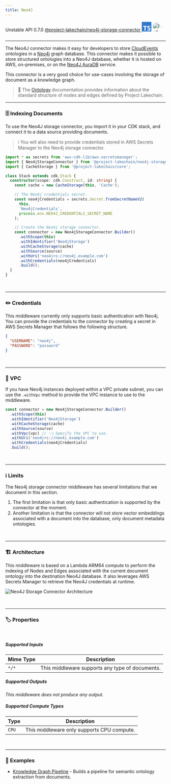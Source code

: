 ```yaml
---
title: Neo4J
---
```



<span title="Label: Pro" data-view-component="true" class="Label Label--api text-uppercase">
  Unstable API
</span>
<span title="Label: Pro" data-view-component="true" class="Label Label--version text-uppercase">
  0.7.0
</span>
<span title="Label: Pro" data-view-component="true" class="Label Label--package">
  <a target="_blank" href="https://www.npmjs.com/package/@project-lakechain/neo4j-storage-connector">
    @project-lakechain/neo4j-storage-connector
  </a>
</span>
<span class="language-icon">
  <svg role="img" viewBox="0 0 24 24" width="30" xmlns="http://www.w3.org/2000/svg" style="fill: #3178C6;"><title>TypeScript</title><path d="M1.125 0C.502 0 0 .502 0 1.125v21.75C0 23.498.502 24 1.125 24h21.75c.623 0 1.125-.502 1.125-1.125V1.125C24 .502 23.498 0 22.875 0zm17.363 9.75c.612 0 1.154.037 1.627.111a6.38 6.38 0 0 1 1.306.34v2.458a3.95 3.95 0 0 0-.643-.361 5.093 5.093 0 0 0-.717-.26 5.453 5.453 0 0 0-1.426-.2c-.3 0-.573.028-.819.086a2.1 2.1 0 0 0-.623.242c-.17.104-.3.229-.393.374a.888.888 0 0 0-.14.49c0 .196.053.373.156.529.104.156.252.304.443.444s.423.276.696.41c.273.135.582.274.926.416.47.197.892.407 1.266.628.374.222.695.473.963.753.268.279.472.598.614.957.142.359.214.776.214 1.253 0 .657-.125 1.21-.373 1.656a3.033 3.033 0 0 1-1.012 1.085 4.38 4.38 0 0 1-1.487.596c-.566.12-1.163.18-1.79.18a9.916 9.916 0 0 1-1.84-.164 5.544 5.544 0 0 1-1.512-.493v-2.63a5.033 5.033 0 0 0 3.237 1.2c.333 0 .624-.03.872-.09.249-.06.456-.144.623-.25.166-.108.29-.234.373-.38a1.023 1.023 0 0 0-.074-1.089 2.12 2.12 0 0 0-.537-.5 5.597 5.597 0 0 0-.807-.444 27.72 27.72 0 0 0-1.007-.436c-.918-.383-1.602-.852-2.053-1.405-.45-.553-.676-1.222-.676-2.005 0-.614.123-1.141.369-1.582.246-.441.58-.804 1.004-1.089a4.494 4.494 0 0 1 1.47-.629 7.536 7.536 0 0 1 1.77-.201zm-15.113.188h9.563v2.166H9.506v9.646H6.789v-9.646H3.375z"/></svg>
</span>
<span class="language-icon" style="margin-right: 10px">
  <a target="_blank" href="https://neo4j.com/">
    <Image width="28" src={icon} alt="Icon" style="border-radius: 50%" />
  </a>
</span>
<div style="margin-top: 26px"></div>

---

The Neo4J connector makes it easy for developers to store [CloudEvents](/project-lakechain/general/events) ontologies in a [Neo4j](https://neo4j.com/) graph database.
This connector makes it possible to store structured ontologies into a Neo4J database, whether it is
hosted on AWS, on-premises, or on the [Neo4J AuraDB](https://neo4j.com/cloud/platform/aura-graph-database/) service.

This connector is a very good choice for use-cases involving the storage of document as a knowledge graph.

> 💁 The [Ontology](/project-lakechain/guides/ontology) documentation provides information about the standard structure of nodes and edges defined by Project Lakechain.

---

### 🗄️ Indexing Documents

To use the Neo4J storage connector, you import it in your CDK stack, and connect it to a data source providing documents.

> ℹ️ You will also need to provide credentials stored in AWS Secrets Manager to the Neo4j storage connector.

```typescript
import * as secrets from 'aws-cdk-lib/aws-secretsmanager';
import { Neo4jStorageConnector } from '@project-lakechain/neo4j-storage-connector';
import { CacheStorage } from '@project-lakechain/core';

class Stack extends cdk.Stack {
  constructor(scope: cdk.Construct, id: string) {
    const cache = new CacheStorage(this, 'Cache');

    // The Neo4j credentials secret.
    const neo4jCredentials = secrets.Secret.fromSecretNameV2(
      this,
      'Neo4jCredentials',
      process.env.NEO4J_CREDENTIALS_SECRET_NAME
    );

    // Create the Neo4j storage connector.
    const connector = new Neo4jStorageConnector.Builder()
      .withScope(this)
      .withIdentifier('Neo4jStorage')
      .withCacheStorage(cache)
      .withSource(source)
      .withUri('neo4j+s://neo4j.example.com')
      .withCredentials(neo4jCredentials)
      .build();
  }
}
```

<br />

---

### ✏️ Credentials

This middleware currently only supports basic authentication with Neo4j.
You can provide the credentials to the connector by creating a secret in AWS Secrets Manager that follows the following structure.

```json
{
  "USERNAME": "neo4j",
  "PASSWORD": "password"
}
```

<br />

---

### 🔐 VPC

If you have Neo4j instances deployed within a VPC private subnet, you can use the `.withVpc` method to provide the VPC instance to use to the middleware.

```typescript
const connector = new Neo4jStorageConnector.Builder()
  .withScope(this)
  .withIdentifier('Neo4jStorage')
  .withCacheStorage(cache)
  .withSource(source)
  .withVpc(vpc) // 👈 Specify the VPC to use.
  .withUri('neo4j+s://neo4j.example.com')
  .withCredentials(neo4jCredentials)
  .build();
```

<br />

---

### ℹ️ Limits

The Neo4j storage connector middleware has several limitations that we document in this section.

1. The first limitation is that only basic authentication is supported by the connector at the moment.
2. Another limitation is that the connector will not store vector embeddings associated with a document into the database, only document metadata ontologies.

<br />

---

### 🏗️ Architecture

This middleware is based on a Lambda ARM64 compute to perform the indexing of Nodes and Edges associated with the current document ontology into the destination Neo4J database. It also leverages AWS Secrets Manager to retrieve the Neo4J credentials at runtime.

![Neo4J Storage Connector Architecture](../../../assets/neo4j-storage-connector-architecture.png)

<br />

---

### 🏷️ Properties

<br />

##### Supported Inputs

|  Mime Type  | Description |
| ----------- | ----------- |
| `*/*` | This middleware supports any type of documents. |

##### Supported Outputs

*This middleware does not produce any output.*

##### Supported Compute Types

| Type  | Description |
| ----- | ----------- |
| `CPU` | This middleware only supports CPU compute. |

<br />

---

### 📖 Examples

- [Knowledge Graph Pipeline](https://github.com/awslabs/project-lakechain/tree/main/examples/simple-pipelines/knowledge-graph-pipeline) - Builds a pipeline for semantic ontology extraction from documents.
